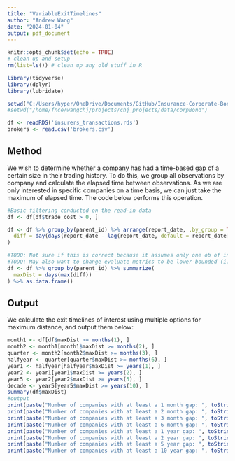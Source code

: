 ```yaml
---
title: "VariableExitTimelines"
author: "Andrew Wang"
date: "2024-01-04"
output: pdf_document
---
```


```r
knitr::opts_chunk$set(echo = TRUE)
# clean up and setup
rm(list=ls()) # clean up any old stuff in R

library(tidyverse)
library(dplyr)
library(lubridate)

setwd("C:/Users/hyper/OneDrive/Documents/GitHub/Insurance-Corporate-Bonds")
#setwd("/home/fnce/wangchj/projects/chj_projects/data/corpBond")

df <- readRDS('insurers_transactions.rds')
brokers <- read.csv('brokers.csv')
```

## Method

We wish to determine whether a company has had a time-based gap of a certain size in their trading history. To do this, we group all observations by company and calculate the elapsed time between observations. As we are only interested in specific companies on a time basis, we can just take the maximum of elapsed time. The code below performs this operation. 

```r
#Basic filtering conducted on the read-in data 
df <- df[df$trade_cost > 0, ]

df <- df %>% group_by(parent_id) %>% arrange(report_date, .by_group = TRUE) %>% mutate(
  diff = day(days(report_date - lag(report_date, default = report_date[1], order_by = report_date)))
)

#TODO: Not sure if this is correct because it assumes only one ob of interest 
#TODO: May also want to change evaluate metrics to be lower-bounded (i.e >= 2 months but <= 6 months)
df <- df %>% group_by(parent_id) %>% summarize(
  maxDist = days(max(diff))
) %>% as.data.frame()
```

## Output
We calculate the exit timelines of interest using multiple options for maximum distance, and output them below: 

```r
month1 <- df[df$maxDist >= months(1), ]
month2 <- month1[month1$maxDist >= months(2), ]
quarter <- month2[month2$maxDist >= months(3), ]
halfyear <- quarter[quarter$maxDist >= months(6), ]
year1 <- halfyear[halfyear$maxDist >= years(1), ]
year2 <- year1[year1$maxDist >= years(2), ]
year5 <- year2[year2$maxDist >= years(5), ]
decade <- year5[year5$maxDist >= years(10), ]
summary(df$maxDist)
#output
print(paste("Number of companies with at least a 1 month gap: ", toString(dim(month1)[1])))
print(paste("Number of companies with at least a 2 month gap: ", toString(dim(month2)[1])))
print(paste("Number of companies with at least a 3 month gap: ", toString(dim(quarter)[1])))
print(paste("Number of companies with at least a 6 month gap: ", toString(dim(halfyear)[1])))
print(paste("Number of companies with at least a 1 year gap: ", toString(dim(year1)[1])))
print(paste("Number of companies with at least a 2 year gap: ", toString(dim(year2)[1])))
print(paste("Number of companies with at least a 5 year gap: ", toString(dim(year5)[1])))
print(paste("Number of companies with at least a 10 year gap: ", toString(dim(decade)[1])))
```


